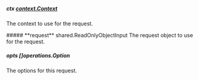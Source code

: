 
##### **ctx** [context.Context](https://pkg.go.dev/context#Context)
The context to use for the request.

<Collapsible>
    ##### **request** shared.ReadOnlyObjectInput
    The request object to use for the request.
    <Collapsible.Break/>
    <ReadOnlyObjectInput/>
</Collapsible>

##### **opts** []operations.Option
The options for this request.

